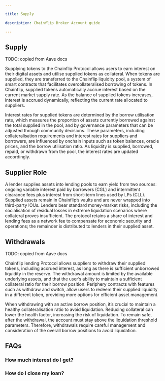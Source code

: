 ```yaml
---

title: Supply

description: Chainflip Broker Account guide

---
```


## Supply

TODO: copied from Aave docs

Supplying tokens to the Chainflip Protocol allows users to earn interest on their digital assets and utilise supplied tokens as collateral. When tokens are supplied, they are transferred to the Chainflip liquidity pool, a system of smart contracts that facilitates overcollateralised borrowing of tokens. In Chainflip, supplied tokens automatically accrue interest based on the current market supply rate. As the balance of supplied tokens increases, interest is accrued dynamically, reflecting the current rate allocated to suppliers.

Interest rates for supplied tokens are determined by the borrow utilisation rate, which measures the proportion of assets currently borrowed against the total supplied in the pool, and by governance parameters that can be adjusted through community decisions. These parameters, including collateralisation requirements and interest rates for suppliers and borrowers, are influenced by onchain inputs such as token balances, oracle prices, and the borrow utilisation ratio. As liquidity is supplied, borrowed, repaid, or withdrawn from the pool, the interest rates are updated accordingly.

## Supplier Role
A lender supplies assets into lending pools to earn yield from two sources: ongoing variable interest paid by borrowers (CGL) and intermittent clearance fees plus interest from short-term lines used by LPs (CLL). Supplied assets remain in Chainflip’s vaults and are never wrapped into third-party IOUs. Lenders bear standard money-market risks, including the socialisation of residual losses in extreme liquidation scenarios where collateral proves insufficient. The protocol retains a share of interest and lending fees as a network fee to compensate for economic security and operations; the remainder is distributed to lenders in their supplied asset.

## Withdrawals

TODO: copied from Aave docs

Chainflip lending Protocol allows suppliers to withdraw their supplied tokens, including accrued interest, as long as there is sufficient unborrowed liquidity in the reserve. The withdrawal amount is limited by the available underlying assets, and that the user’s ability to maintain a sufficient collateral ratio for their borrow position. Periphery contracts with features such as withdraw and switch, allow users to redeem their supplied liquidity in a different token, providing more options for efficient asset management.

When withdrawing with an active borrow position, it’s crucial to maintain a healthy collateralisation ratio to avoid liquidation. Reducing collateral can lower the health factor, increasing the risk of liquidation. To remain safe, after the withdrawal, the account must stay above the liquidation threshold parameters. Therefore, withdrawals require careful management and consideration of the overall borrow positions to avoid liquidation.

## FAQs

### How much interest do I get?

### How do I close my loan?
